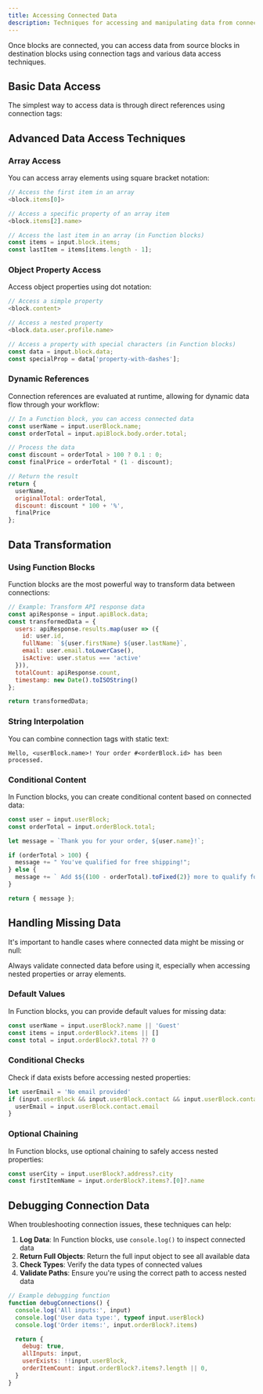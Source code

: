 ```yaml
---
title: Accessing Connected Data
description: Techniques for accessing and manipulating data from connected blocks
---
```



Once blocks are connected, you can access data from source blocks in destination blocks using connection tags and various data access techniques.

## Basic Data Access

The simplest way to access data is through direct references using connection tags:

<Files>
  <File name="Simple Property" annotation="<block.content>" />
  <File name="Nested Property" annotation="<block.tokens.total>" />
  <File name="Array Element" annotation="<block.items[0].name>" />
  <File name="Complex Path" annotation="<block.data.users[2].profile.email>" />
</Files>

## Advanced Data Access Techniques

### Array Access

You can access array elements using square bracket notation:

```javascript
// Access the first item in an array
<block.items[0]>

// Access a specific property of an array item
<block.items[2].name>

// Access the last item in an array (in Function blocks)
const items = input.block.items;
const lastItem = items[items.length - 1];
```

### Object Property Access

Access object properties using dot notation:

```javascript
// Access a simple property
<block.content>

// Access a nested property
<block.data.user.profile.name>

// Access a property with special characters (in Function blocks)
const data = input.block.data;
const specialProp = data['property-with-dashes'];
```

### Dynamic References

Connection references are evaluated at runtime, allowing for dynamic data flow through your workflow:

```javascript
// In a Function block, you can access connected data
const userName = input.userBlock.name;
const orderTotal = input.apiBlock.body.order.total;

// Process the data
const discount = orderTotal > 100 ? 0.1 : 0;
const finalPrice = orderTotal * (1 - discount);

// Return the result
return {
  userName,
  originalTotal: orderTotal,
  discount: discount * 100 + '%',
  finalPrice
};
```

## Data Transformation

### Using Function Blocks

Function blocks are the most powerful way to transform data between connections:

```javascript
// Example: Transform API response data
const apiResponse = input.apiBlock.data;
const transformedData = {
  users: apiResponse.results.map(user => ({
    id: user.id,
    fullName: `${user.firstName} ${user.lastName}`,
    email: user.email.toLowerCase(),
    isActive: user.status === 'active'
  })),
  totalCount: apiResponse.count,
  timestamp: new Date().toISOString()
};

return transformedData;
```

### String Interpolation

You can combine connection tags with static text:

```
Hello, <userBlock.name>! Your order #<orderBlock.id> has been processed.
```

### Conditional Content

In Function blocks, you can create conditional content based on connected data:

```javascript
const user = input.userBlock;
const orderTotal = input.orderBlock.total;

let message = `Thank you for your order, ${user.name}!`;

if (orderTotal > 100) {
  message += " You've qualified for free shipping!";
} else {
  message += ` Add $${(100 - orderTotal).toFixed(2)} more to qualify for free shipping.`;
}

return { message };
```

## Handling Missing Data

It's important to handle cases where connected data might be missing or null:

<Callout type="warning">
  Always validate connected data before using it, especially when accessing nested properties or
  array elements.
</Callout>

### Default Values

In Function blocks, you can provide default values for missing data:

```javascript
const userName = input.userBlock?.name || 'Guest'
const items = input.orderBlock?.items || []
const total = input.orderBlock?.total ?? 0
```

### Conditional Checks

Check if data exists before accessing nested properties:

```javascript
let userEmail = 'No email provided'
if (input.userBlock && input.userBlock.contact && input.userBlock.contact.email) {
  userEmail = input.userBlock.contact.email
}
```

### Optional Chaining

In Function blocks, use optional chaining to safely access nested properties:

```javascript
const userCity = input.userBlock?.address?.city
const firstItemName = input.orderBlock?.items?.[0]?.name
```

## Debugging Connection Data

When troubleshooting connection issues, these techniques can help:

1. **Log Data**: In Function blocks, use `console.log()` to inspect connected data
2. **Return Full Objects**: Return the full input object to see all available data
3. **Check Types**: Verify the data types of connected values
4. **Validate Paths**: Ensure you're using the correct path to access nested data

```javascript
// Example debugging function
function debugConnections() {
  console.log('All inputs:', input)
  console.log('User data type:', typeof input.userBlock)
  console.log('Order items:', input.orderBlock?.items)

  return {
    debug: true,
    allInputs: input,
    userExists: !!input.userBlock,
    orderItemCount: input.orderBlock?.items?.length || 0,
  }
}
```

